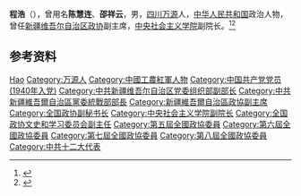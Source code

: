 {{Otheruses|other=名为程浩的其他人物|程浩}}

'''程浩'''（{{bd|1923年|10月|2016年|12月24日}}），曾用名'''陈慧连'''、'''邵祥云'''，男，[[四川|四川]][[万源|万源]]人，[[中华人民共和国|中华人民共和国]]政治人物，曾任[[新疆维吾尔自治区政协|新疆维吾尔自治区政协]]副主席，[[中央社会主义学院|中央社会主义学院]]副院长。<ref>{{Cite book|title=中华人民共和国职官志|author=何虎生, 李耀东, 向常福主编|publisher=中国社会出版社|year=2003|isbn=9787800883934|location=北京|pages=}}</ref><ref>{{Cite web|title=政协第五届全国委员会副秘书长程浩逝世，享年94岁|url=https://www.thepaper.cn/newsDetail_forward_1605298|accessdate=2020-09-13|work=澎湃新闻|archive-date=2018-09-27|archive-url=https://web.archive.org/web/20180927050803/http://www.thepaper.cn/newsDetail_forward_1605298|dead-url=no}}</ref>

== 参考资料 ==
{{reflist}}

{{中国人物小作品}}

{{Authority control}}
{{DEFAULTSORT:Cheng程}}
[[Category:程姓|Hao]]
[[Category:万源人|Category:万源人]]
[[Category:中國工農紅軍人物|Category:中國工農紅軍人物]]
[[Category:中国共产党党员_(1940年入党)|Category:中国共产党党员 (1940年入党)]]
[[Category:中共新疆维吾尔自治区党委组织部副部长|Category:中共新疆维吾尔自治区党委组织部副部长]]
[[Category:中共新疆維吾爾自治區黨委統戰部部長|Category:中共新疆維吾爾自治區黨委統戰部部長]]
[[Category:新疆維吾爾自治區政協副主席|Category:新疆維吾爾自治區政協副主席]]
[[Category:全国政协副秘书长|Category:全国政协副秘书长]]
[[Category:中央社会主义学院副院长|Category:中央社会主义学院副院长]]
[[Category:全国政协文史和学习委员会副主任|Category:全国政协文史和学习委员会副主任]]
[[Category:第五屆全國政協委員|Category:第五屆全國政協委員]]
[[Category:第六屆全國政協委員|Category:第六屆全國政協委員]]
[[Category:第七屆全國政協委員|Category:第七屆全國政協委員]]
[[Category:第八屆全國政協委員|Category:第八屆全國政協委員]]
[[Category:中共十二大代表|Category:中共十二大代表]]